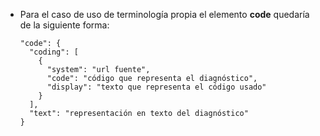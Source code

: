 * Para el caso de uso de terminología propia el elemento **code** quedaría de la 
siguiente forma:
  ```
  "code": {
    "coding": [
      {
        "system": "url fuente",
        "code": "código que representa el diagnóstico",
        "display": "texto que representa el código usado"
      }
    ],
    "text": "representación en texto del diagnóstico"
  }
  ```
